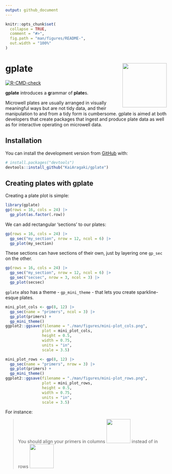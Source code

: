 ```yaml
---
output: github_document
---
```


<!-- README.md is generated from README.Rmd. Please edit that file -->

<style type="text/css">
span > img {
 align: left;
 width: 75px;
}
</style>



```r
knitr::opts_chunk$set(
  collapse = TRUE,
  comment = "#>",
  fig.path = "man/figures/README-",
  out.width = "100%"
)
```

# gplate <a href="https://kaiaragaki.github.io/gp/"><img src="man/figures/logo.png" align="right" height="138" /></a>

<!-- badges: start -->
[![R-CMD-check](https://github.com/KaiAragaki/gplate/actions/workflows/R-CMD-check.yaml/badge.svg)](https://github.com/KaiAragaki/gplate/actions/workflows/R-CMD-check.yaml)
<!-- badges: end -->

**gplate** introduces a **g**rammar of **plate**s. 

Microwell plates are usually arranged in visually meaningful ways but are not tidy data, and their manipulation to and from a tidy form is cumbersome. gplate is aimed at both developers that create packages that ingest and produce plate data as well as for interactive operating on microwell data.

## Installation

You can install the development version from [GitHub](https://github.com/) with:

``` r
# install.packages("devtools")
devtools::install_github("KaiAragaki/gplate")
```
## Creating plates with gplate

Creating a plate plot is simple:

```r
library(gplate)
gp(rows = 16, cols = 24) |>
  gp_plot(as.factor(.row))
```
We can add rectangular 'sections' to our plates:

```r
gp(rows = 16, cols = 24) |> 
  gp_sec("my_section", nrow = 12, ncol = 6) |> 
  gp_plot(my_section)
```

These sections can have sections of their own, just by layering one `gp_sec` on the other.

```r
gp(rows = 16, cols = 24) |> 
  gp_sec("my_section", nrow = 12, ncol = 6) |> 
  gp_sec("secsec", nrow = 3, ncol = 3) |> 
  gp_plot(secsec)
```

`gplate` also has a theme - `gp_mini_theme` - that lets you create sparkline-esque plates.

```r
mini_plot_cols <- gp(8, 12) |> 
  gp_sec(name = "primers", ncol = 3) |> 
  gp_plot(primers) + 
  gp_mini_theme()
ggplot2::ggsave(filename = "./man/figures/mini-plot_cols.png", 
                plot = mini_plot_cols,
                height = 0.5, 
                width = 0.75, 
                units = "in", 
                scale = 3.5)

mini_plot_rows <- gp(8, 12) |> 
  gp_sec(name = "primers", nrow = 3) |> 
  gp_plot(primers) + 
  gp_mini_theme()
ggplot2::ggsave(filename = "./man/figures/mini-plot_rows.png", 
                plot = mini_plot_rows,
                height = 0.5, 
                width = 0.75, 
                units = "in", 
                scale = 3.5)
```

For instance:

> You should align your primers in columns <span>![](man/figures/mini-plot_cols.png)</span> instead of in rows <span>![](man/figures/mini-plot_rows.png)</span>
